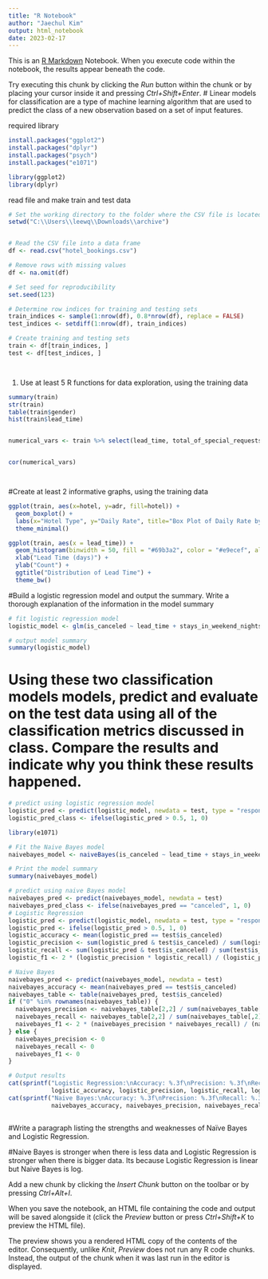 ```yaml
---
title: "R Notebook"
author: "Jaechul Kim"
output: html_notebook
date: 2023-02-17
---
```


This is an [R Markdown](http://rmarkdown.rstudio.com) Notebook. When you execute code within the notebook, the results appear beneath the code. 

Try executing this chunk by clicking the *Run* button within the chunk or by placing your cursor inside it and pressing *Ctrl+Shift+Enter*. 
# Linear models for classification are a type of machine learning algorithm that are used to predict the class of a new observation based on a set of input features. 

required library
```r
install.packages("ggplot2")
install.packages("dplyr")
install.packages("psych")
install.packages("e1071")

library(ggplot2)
library(dplyr)
```



read file and make train and test data
```r
# Set the working directory to the folder where the CSV file is located
setwd("C:\\Users\\leewq\\Downloads\\archive")


# Read the CSV file into a data frame
df <- read.csv("hotel_bookings.csv")

# Remove rows with missing values
df <- na.omit(df)

# Set seed for reproducibility
set.seed(123)

# Determine row indices for training and testing sets
train_indices <- sample(1:nrow(df), 0.8*nrow(df), replace = FALSE)
test_indices <- setdiff(1:nrow(df), train_indices)

# Create training and testing sets
train <- df[train_indices, ]
test <- df[test_indices, ]




```

#. Use at least 5 R functions for data exploration, using the training data

```r

summary(train)
str(train)
table(train$gender)
hist(train$lead_time)


numerical_vars <- train %>% select(lead_time, total_of_special_requests,stays_in_week_nights)


cor(numerical_vars)




```

#Create at least 2 informative graphs, using the training data
```r
ggplot(train, aes(x=hotel, y=adr, fill=hotel)) +
  geom_boxplot() +
  labs(x="Hotel Type", y="Daily Rate", title="Box Plot of Daily Rate by Hotel Type") +
  theme_minimal()

ggplot(train, aes(x = lead_time)) + 
  geom_histogram(binwidth = 50, fill = "#69b3a2", color = "#e9ecef", alpha = 0.9) +
  xlab("Lead Time (days)") +
  ylab("Count") +
  ggtitle("Distribution of Lead Time") +
  theme_bw()

```


#Build a logistic regression model and output the summary. Write a thorough explanation of the information in the model summary

```r
# fit logistic regression model
logistic_model <- glm(is_canceled ~ lead_time + stays_in_weekend_nights + stays_in_week_nights , data = train, family = "binomial")

# output model summary
summary(logistic_model)


```
# Using these two classification models models, predict and evaluate on the test data using all of the classification metrics discussed in class. Compare the results and indicate why you think these results happened.
```r
# predict using logistic regression model
logistic_pred <- predict(logistic_model, newdata = test, type = "response")
logistic_pred_class <- ifelse(logistic_pred > 0.5, 1, 0)

library(e1071)

# Fit the Naive Bayes model
naivebayes_model <- naiveBayes(is_canceled ~ lead_time + stays_in_weekend_nights + stays_in_week_nights , data = train)

# Print the model summary
summary(naivebayes_model)

# predict using naive Bayes model
naivebayes_pred <- predict(naivebayes_model, newdata = test)
naivebayes_pred_class <- ifelse(naivebayes_pred == "canceled", 1, 0)
# Logistic Regression
logistic_pred <- predict(logistic_model, newdata = test, type = "response")
logistic_pred <- ifelse(logistic_pred > 0.5, 1, 0)
logistic_accuracy <- mean(logistic_pred == test$is_canceled)
logistic_precision <- sum(logistic_pred & test$is_canceled) / sum(logistic_pred)
logistic_recall <- sum(logistic_pred & test$is_canceled) / sum(test$is_canceled)
logistic_f1 <- 2 * (logistic_precision * logistic_recall) / (logistic_precision + logistic_recall)

# Naive Bayes
naivebayes_pred <- predict(naivebayes_model, newdata = test)
naivebayes_accuracy <- mean(naivebayes_pred == test$is_canceled)
naivebayes_table <- table(naivebayes_pred, test$is_canceled)
if ("0" %in% rownames(naivebayes_table)) {
  naivebayes_precision <- naivebayes_table[2,2] / sum(naivebayes_table[2,])
  naivebayes_recall <- naivebayes_table[2,2] / sum(naivebayes_table[,2])
  naivebayes_f1 <- 2 * (naivebayes_precision * naivebayes_recall) / (naivebayes_precision + naivebayes_recall)
} else {
  naivebayes_precision <- 0
  naivebayes_recall <- 0
  naivebayes_f1 <- 0
}

# Output results
cat(sprintf("Logistic Regression:\nAccuracy: %.3f\nPrecision: %.3f\nRecall: %.3f\nF1 Score: %.3f\n\n", 
            logistic_accuracy, logistic_precision, logistic_recall, logistic_f1))
cat(sprintf("Naive Bayes:\nAccuracy: %.3f\nPrecision: %.3f\nRecall: %.3f\nF1 Score: %.3f\n", 
            naivebayes_accuracy, naivebayes_precision, naivebayes_recall, naivebayes_f1))



```

#Write a paragraph listing the strengths and weaknesses of Naïve Bayes and Logistic Regression. 

#Naive Bayes is stronger when there is less data and Logistic Regression is stronger when there is bigger data. Its because Logistic Regression is linear but Naive Bayes is log.

Add a new chunk by clicking the *Insert Chunk* button on the toolbar or by pressing *Ctrl+Alt+I*.

When you save the notebook, an HTML file containing the code and output will be saved alongside it (click the *Preview* button or press *Ctrl+Shift+K* to preview the HTML file).

The preview shows you a rendered HTML copy of the contents of the editor. Consequently, unlike *Knit*, *Preview* does not run any R code chunks. Instead, the output of the chunk when it was last run in the editor is displayed.
